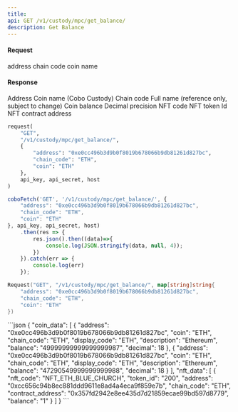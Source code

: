 ```yaml
---
title: 
api: GET /v1/custody/mpc/get_balance/ 
description: Get Balance 
---
```

#### Request 

<ParamField body="address" type="String" required>address</ParamField> 
<ParamField body="chain_code" type="String" >chain code</ParamField> 
<ParamField body="coin" type="String" >coin name</ParamField> 

#### Response 

<ResponseField name="address" type="String" >Address</ResponseField> 
<ResponseField name="coin" type="String" >Coin name (Cobo Custody)</ResponseField> 
<ResponseField name="chain_code" type="String" >Chain code</ResponseField> 
<ResponseField name="description" type="String" >Full name (reference only, subject to change)</ResponseField> 
<ResponseField name="balance" type="String" >Coin balance</ResponseField> 
<ResponseField name="decimal" type="Int" >Decimal precision</ResponseField> 
<ResponseField name="nft_code" type="String" >NFT code</ResponseField> 
<ResponseField name="token_id" type="String" >NFT token Id</ResponseField> 
<ResponseField name="contract_address" type="String" >NFT contract address</ResponseField> 
<RequestExample>
```python Python
request(
    "GET",
    "/v1/custody/mpc/get_balance/",
    {
        "address": "0xe0cc496b3d9b0f8019b678066b9db81261d827bc",
        "chain_code": "ETH",
        "coin": "ETH"
    },
    api_key, api_secret, host
)
```
```javascript Javascript
coboFetch('GET', '/v1/custody/mpc/get_balance/', {
    "address": "0xe0cc496b3d9b0f8019b678066b9db81261d827bc",
    "chain_code": "ETH",
    "coin": "ETH"
}, api_key, api_secret, host)
    .then(res => {
        res.json().then((data)=>{
            console.log(JSON.stringify(data, null, 4));
        })
    }).catch(err => {
        console.log(err)
    });
```
```go Go
Request("GET", "/v1/custody/mpc/get_balance/", map[string]string{
    "address": "0xe0cc496b3d9b0f8019b678066b9db81261d827bc",
    "chain_code": "ETH",
    "coin": "ETH"
})
```
</RequestExample>

<ResponseExample>
```json
{
  "coin_data": [
    {
      "address": "0xe0cc496b3d9b0f8019b678066b9db81261d827bc",
      "coin": "ETH",
      "chain_code": "ETH",
      "display_code": "ETH",
      "description": "Ethereum",
      "balance": "49999999999999999987",
      "decimal": 18
    },
    {
      "address": "0xe0cc496b3d9b0f8019b678066b9db81261d827bc",
      "coin": "ETH",
      "chain_code": "ETH",
      "display_code": "ETH",
      "description": "Ethereum",
      "balance": "47290549999999999988",
      "decimal": 18
    }
  ],
  "nft_data": [
    {
      "nft_code": "NFT_ETH_BLUE_CHURCH",
      "token_id": "200",
      "address": "0xcc656c94b8ec881ddd9611e8ad4a4eca9f859e7b",
      "chain_code": "ETH",
      "contract_address": "0x357fd2942e8ee435d7d21859ecae99bd597d8779",
      "balance": "1"
    }
  ]
}
```
</ResponseExample>
